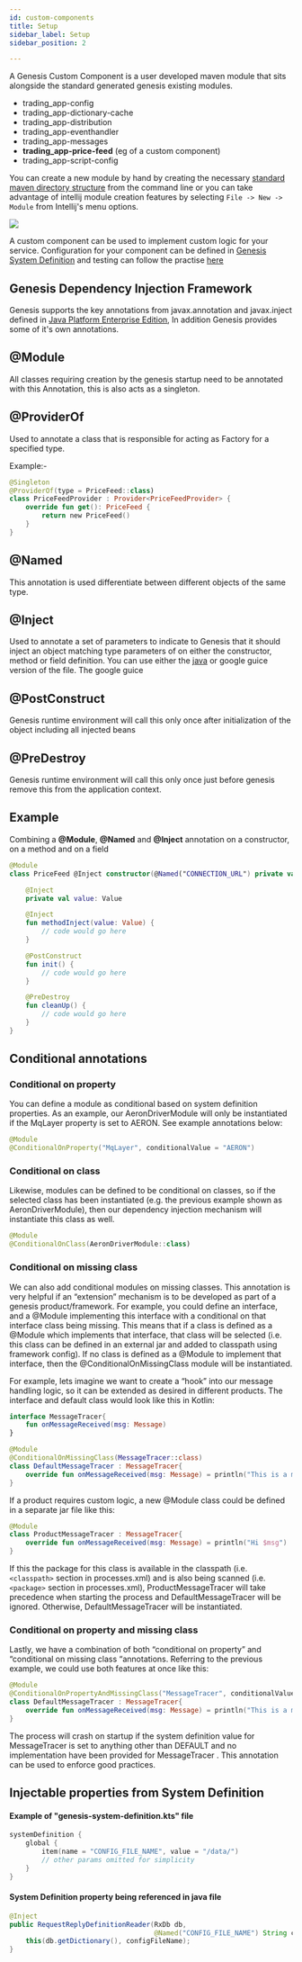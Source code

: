 ```yaml
---
id: custom-components
title: Setup
sidebar_label: Setup
sidebar_position: 2

---
```


A Genesis Custom Component is a user developed maven module that sits alongside the standard generated genesis existing modules.

- trading_app-config
- trading_app-dictionary-cache
- trading_app-distribution
- trading_app-eventhandler
- trading_app-messages
- **trading_app-price-feed**  (eg of a custom component)
- trading_app-script-config

You can create a new module by hand by creating the necessary [standard maven directory structure](https://maven.apache.org/guides/introduction/introduction-to-the-standard-directory-layout.html) from the command line or you can take advantage of intellij module creation features
by selecting ```File -> New -> Module``` from Intellij's menu options.

![](/img/new-module.png)

A custom component can be used to implement custom logic for your service. Configuration for your component can be defined in [Genesis System Definition](/platform-reference/essential-information/system_definitions-latest.md) and
testing can follow the practise [here](/platform-reference/testing/testing.mdx)

## Genesis Dependency Injection Framework

Genesis supports the key annotations from javax.annotation and javax.inject defined in [Java Platform Enterprise Edition](https://docs.oracle.com/javaee/7/index.html), In addition Genesis provides some of it's own annotations.

## @Module

All classes requiring creation by the genesis startup need to be annotated with this Annotation, this is also acts as a singleton.

## @ProviderOf

Used to annotate a class that is responsible for acting as Factory for a specified type.

Example:-
```kotlin
@Singleton
@ProviderOf(type = PriceFeed::class)
class PriceFeedProvider : Provider<PriceFeedProvider> {
    override fun get(): PriceFeed {
        return new PriceFeed()
    }
}
```

## @Named

This annotation is used differentiate between different objects of the same type.

## @Inject
Used to annotate a set of parameters to indicate to Genesis that it should inject an object matching type parameters of on either the constructor, method or field definition. You can use either the [java](https://docs.oracle.com/javaee/6/api/javax/inject/Inject.html#:~:text=Injectable%20constructors%20are%20annotated%20with,most%20one%20constructor%20per%20class.&text=%40Inject%20is%20optional%20for%20public,injectors%20to%20invoke%20default%20constructors.)
 or google guice version of the file. The google guice

## @PostConstruct

Genesis runtime environment will call this only once after initialization of the object including all injected beans

## @PreDestroy

Genesis runtime environment will call this only once just before genesis remove this from the application context.

## Example

Combining a **@Module**, **@Named** and **@Inject** annotation on a constructor, on a method and on a field

```kotlin
@Module
class PriceFeed @Inject constructor(@Named("CONNECTION_URL") private val connectionUrl: String) {

    @Inject
    private val value: Value

    @Inject
    fun methodInject(value: Value) {
        // code would go here
    }

    @PostConstruct
    fun init() {
        // code would go here
    }

    @PreDestroy
    fun cleanUp() {
        // code would go here
    }
}
```


## Conditional annotations
### Conditional on property
You can define a module as conditional based on system definition properties. As an example, our AeronDriverModule will only be instantiated if the MqLayer property is set to AERON. See example annotations below:

```kotlin
@Module
@ConditionalOnProperty("MqLayer", conditionalValue = "AERON")
```

### Conditional on class
Likewise, modules can be defined to be conditional on classes, so if the selected class has been instantiated (e.g. the previous example shown as AeronDriverModule), then our dependency injection mechanism will instantiate this class as well.

```kotlin
@Module
@ConditionalOnClass(AeronDriverModule::class)
```

### Conditional on missing class
We can also add conditional modules on missing classes. This annotation is very helpful if an “extension” mechanism is to be developed as part of a genesis product/framework. For example, you could define an interface, and a @Module implementing this interface with a conditional on that interface class being missing. This means that if a class is defined as a @Module which implements that interface, that class will be selected (i.e. this class can be defined in an external jar and added to classpath using framework config). If no class is defined as a @Module to implement that interface, then the @ConditionalOnMissingClass module will be instantiated.

For example, lets imagine we want to create a “hook” into our message handling logic, so it can be extended as desired in different products. The interface and default class would look like this in Kotlin:

```kotlin
interface MessageTracer{
    fun onMessageReceived(msg: Message)
}

@Module
@ConditionalOnMissingClass(MessageTracer::class)
class DefaultMessageTracer : MessageTracer{
    override fun onMessageReceived(msg: Message) = println("This is a message $msg")
}
```
If a product requires custom logic, a new @Module class could be defined in a separate jar file like this:

```kotlin
@Module
class ProductMessageTracer : MessageTracer{
    override fun onMessageReceived(msg: Message) = println("Hi $msg")
}
```
If this the package for this class is available in the classpath (i.e.``` <classpath>``` section in processes.xml) and is also being scanned (i.e. ```<package>``` section in processes.xml), ProductMessageTracer will take precedence when starting the process and DefaultMessageTracer will be ignored. Otherwise, DefaultMessageTracer will be instantiated.

### Conditional on property and missing class
Lastly, we have a combination of both “conditional on property” and “conditional on missing class “annotations. Referring to the previous example, we could use both features at once like this:

```kotlin
@Module
@ConditionalOnPropertyAndMissingClass("MessageTracer", conditionalValue = "DEFAULT", MessageTracer::class)
class DefaultMessageTracer : MessageTracer{
    override fun onMessageReceived(msg: Message) = println("This is a message $msg")
}

```
The process will crash on startup if the system definition value for MessageTracer is set to anything other than DEFAULT and no implementation have been provided for MessageTracer . This annotation can be used to enforce good practices.

## Injectable properties from System Definition

#### Example of "genesis-system-definition.kts" file

```kotlin
systemDefinition {
    global {
        item(name = "CONFIG_FILE_NAME", value = "/data/")
        // other params omitted for simplicity
    }
}
```

#### System Definition property being referenced in java file
```java
@Inject
public RequestReplyDefinitionReader(RxDb db,
                                    @Named("CONFIG_FILE_NAME") String configFileName) throws GenesisConfigurationException {
    this(db.getDictionary(), configFileName);
}
```